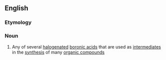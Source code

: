 ==English==

===Etymology===
{{prefix|en|halo|boronic acid}}

===Noun===
{{en-noun}}

# {{lb|en|organic chemistry}} Any of several [[halogenated]] [[boronic acid]]s that are used as [[intermediate]]s in the [[synthesis]] of many [[organic compound]]s